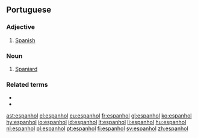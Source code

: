 ==Portuguese==

===Adjective===
{{pt-adj|f=espanhola|pl=espanhóis}}

# [[Spanish]]

===Noun===
{{pt-noun}}

# [[Spaniard]]

===Related terms===
* {{l|pt|Espanha}}
* {{l|pt|espanholismo}}

[[ast:espanhol]]
[[el:espanhol]]
[[eu:espanhol]]
[[fr:espanhol]]
[[gl:espanhol]]
[[ko:espanhol]]
[[hy:espanhol]]
[[io:espanhol]]
[[id:espanhol]]
[[lt:espanhol]]
[[li:espanhol]]
[[hu:espanhol]]
[[nl:espanhol]]
[[pl:espanhol]]
[[pt:espanhol]]
[[fi:espanhol]]
[[sv:espanhol]]
[[zh:espanhol]]